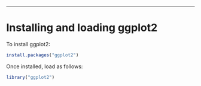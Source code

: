 ---

# Installing and loading ggplot2

To install ggplot2:
```r
install.packages("ggplot2")
```

Once installed, load as follows:
```r
library("ggplot2")
```
